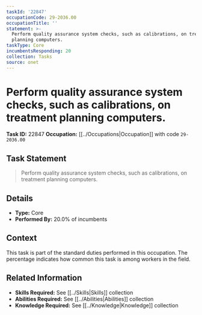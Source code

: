 ```yaml
---
taskId: '22847'
occupationCode: 29-2036.00
occupationTitle: ''
statement: >-
  Perform quality assurance system checks, such as calibrations, on treatment
  planning computers.
taskType: Core
incumbentsResponding: 20
collection: Tasks
source: onet
---
```

# Perform quality assurance system checks, such as calibrations, on treatment planning computers.

**Task ID:** 22847
**Occupation:** [[../Occupations|Occupation]] with code `29-2036.00`

## Task Statement

> Perform quality assurance system checks, such as calibrations, on treatment planning computers.

## Details

- **Type:** Core
- **Performed By:** 20.0% of incumbents

## Context

This task is part of the standard duties performed in this occupation. The percentage indicates how common this task is among workers in the field.

## Related Information

- **Skills Required:** See [[../Skills|Skills]] collection
- **Abilities Required:** See [[../Abilities|Abilities]] collection
- **Knowledge Required:** See [[../Knowledge|Knowledge]] collection
